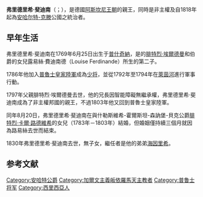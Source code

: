 {{noteTA
|G1=德国地名
|1=zh:弗里德里希; zh-tw:腓特烈
}}
{{Infobox royalty
| name        = 弗里德里希·斐迪南
| image       = 1769_Ferdinand_Friedrich.JPG
| succession  = 安哈特-克滕公爵
| reign       = 1818年12月18日 — 1830年8月23日
| predecessor = [[路德维希·奥古斯特_(安哈尔特-克滕)|路德維希·奧古斯特]]
| successor   = [[海因里希_(安哈尔特-克滕)|海因里希]]
| birth_date  = 1769年6月25日
| birth_place = [[普什奇納|普什奇納]]
| death_date  = 1830年8月23日
| death_place = [[克滕|克滕]]
| spouse      = [[什勒斯維希-霍爾斯坦-索恩德堡-貝克的路易絲|什勒斯維希-霍爾斯坦-索恩德堡-貝克的路易絲]]
| house       = [[阿斯坎尼王朝|阿斯坎尼王朝]]
| father      = [[弗里德里希·埃爾德曼|弗里德里希·埃爾德曼]]
| mother      = 路易絲·斐迪南
}}
'''弗里德里希·斐迪南'''（{{lang-de|Frederick Ferdinand}}；{{bd|1769年|6月25日|1830年|8月23日}}），是德國[[阿斯坎尼王朝|阿斯坎尼王朝]]的親王，同時是非主權{{link-en|普萊斯公國|Duchy of Pless|安哈特-普萊斯親王國親王}}及自1818年起為[[安哈尔特-克滕|安哈尔特-克滕]]公國之統治者。

== 早年生活 ==
弗里德里希·斐迪南在1769年6月25日出生于[[普什奇納|普什奇納]]，是{{link-en|普雷斯公國|Duchy of Pless|安哈特-普雷斯}}的[[腓特烈·埃爾德曼_(安哈特-普雷斯)|腓特烈·埃爾德曼]]和{{le|施托爾貝格-韋尼格羅德|Stolberg-Wernigerode}}伯爵{{link-en|海因里希·恩斯特 (施托爾貝格-韋尼格羅德)|Henry Ernest of Stolberg-Wernigerode|海因里希·恩斯特}}的女兒露易絲·費迪南德（Louise Ferdinande）所生的第二子。

1786年他加入[[普魯士皇家陸軍|普魯士皇家陸軍]]成為[[少将|少将]]，並從1792年至1794年在[[萊茵河|萊茵河]]進行軍事行動。

1797年父親腓特烈·埃爾德曼去世，他的兄長因智能障礙無繼承權，弗里德里希·斐迪南成為了非主權邦國{{link-en|普雷斯公國|Duchy of Pless|安哈特-普雷斯}}的親王，不過1803年他又回到普魯士皇家陸軍。

同年8月20日，弗里德里希·斐迪南在{{link-en|利波维纳|Lipowina}}與什勒斯維希-霍爾斯坦-森訥堡-貝克公爵[[腓特烈·卡爾·路德維希|腓特烈·卡爾·路德維希]]的女兒{{le|什勒斯維希-霍爾斯坦-森訥堡-貝克的路易絲|Princess Luise of Schleswig-Holstein-Sonderburg-Beck|路易絲}}（1783年－1803年）結婚，但婚姻僅持續三個月就因為路易絲去世而結束。

1830年弗里德里希·斐迪南去世，無子女，繼任者是他的弟弟[[海因里希_(安哈尔特-克滕)|海因里希]]。

==参考文献==
{{reflist}}

{{Authority control}}

[[Category:安哈特公爵|Category:安哈特公爵]]
[[Category:加爾文主義皈依羅馬天主教者|Category:加爾文主義皈依羅馬天主教者]]
[[Category:普鲁士将军|Category:普鲁士将军]]
[[Category:西里西亞人|Category:西里西亞人]]